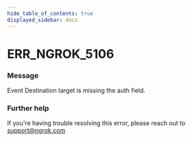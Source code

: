 ```yaml
---
hide_table_of_contents: true
displayed_sidebar: docs
---
```



# ERR_NGROK_5106

### Message

Event Destination target is missing the auth field.

<ErrorDetails error="err_ngrok_5106" />

### Further help

If you're having trouble resolving this error, please reach out to [support@ngrok.com](mailto:support@ngrok.com?subject=Help%20with%20ERR_NGROK_5106)
